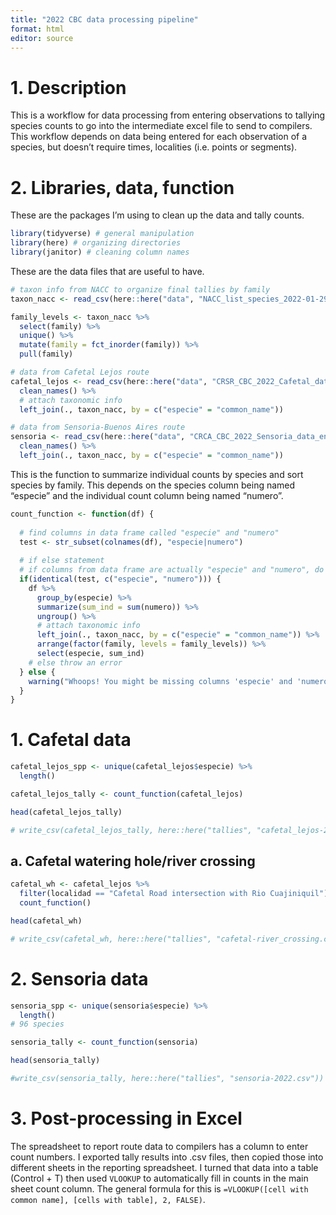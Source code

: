 ```yaml
---
title: "2022 CBC data processing pipeline"
format: html
editor: source
---
```


# 1. Description

This is a workflow for data processing from entering observations to tallying species counts to go into the intermediate excel file to send to compilers. This workflow depends on data being entered for each observation of a species, but doesn't require times, localities (i.e. points or segments).  

# 2. Libraries, data, function

These are the packages I'm using to clean up the data and tally counts.

```r
library(tidyverse) # general manipulation
library(here) # organizing directories
library(janitor) # cleaning column names
```

These are the data files that are useful to have.

```r
# taxon info from NACC to organize final tallies by family
taxon_nacc <- read_csv(here::here("data", "NACC_list_species_2022-01-29.csv"))

family_levels <- taxon_nacc %>% 
  select(family) %>% 
  unique() %>% 
  mutate(family = fct_inorder(family)) %>% 
  pull(family)

# data from Cafetal Lejos route
cafetal_lejos <- read_csv(here::here("data", "CRSR_CBC_2022_Cafetal_data_entry.csv")) %>% 
  clean_names() %>% 
  # attach taxonomic info
  left_join(., taxon_nacc, by = c("especie" = "common_name"))

# data from Sensoria-Buenos Aires route
sensoria <- read_csv(here::here("data", "CRCA_CBC_2022_Sensoria_data_entry.csv")) %>% 
  clean_names() %>% 
  left_join(., taxon_nacc, by = c("especie" = "common_name"))
```

This is the function to summarize individual counts by species and sort species by family. This depends on the species column being named "especie" and the individual count column being named "numero".

```r
count_function <- function(df) {
  
  # find columns in data frame called "especie" and "numero"
  test <- str_subset(colnames(df), "especie|numero")
  
  # if else statement
  # if columns from data frame are actually "especie" and "numero", do the summary
  if(identical(test, c("especie", "numero"))) {
    df %>% 
      group_by(especie) %>% 
      summarize(sum_ind = sum(numero)) %>% 
      ungroup() %>% 
      # attach taxonomic info
      left_join(., taxon_nacc, by = c("especie" = "common_name")) %>% 
      arrange(factor(family, levels = family_levels)) %>% 
      select(especie, sum_ind)
    # else throw an error
  } else {
    warning("Whoops! You might be missing columns 'especie' and 'numero'. Double check your data frame!")
  }
}
```

# 1. Cafetal data
```r
cafetal_lejos_spp <- unique(cafetal_lejos$especie) %>% 
  length()

cafetal_lejos_tally <- count_function(cafetal_lejos)

head(cafetal_lejos_tally)

# write_csv(cafetal_lejos_tally, here::here("tallies", "cafetal_lejos-2022.csv"))
```

## a. Cafetal watering hole/river crossing
```r
cafetal_wh <- cafetal_lejos %>% 
  filter(localidad == "Cafetal Road intersection with Rio Cuajiniquil") %>% 
  count_function()

head(cafetal_wh)

# write_csv(cafetal_wh, here::here("tallies", "cafetal-river_crossing.csv"))
```

# 2. Sensoria data
```r
sensoria_spp <- unique(sensoria$especie) %>% 
  length()
# 96 species

sensoria_tally <- count_function(sensoria)

head(sensoria_tally)

#write_csv(sensoria_tally, here::here("tallies", "sensoria-2022.csv"))
```

# 3. Post-processing in Excel

The spreadsheet to report route data to compilers has a column to enter count numbers. I exported tally results into .csv files, then copied those into different sheets in the reporting spreadsheet. I turned that data into a table (Control + T) then used `VLOOKUP` to automatically fill in counts in the main sheet count column. The general formula for this is `=VLOOKUP([cell with common name], [cells with table], 2, FALSE)`.



